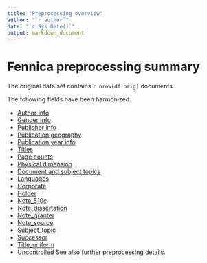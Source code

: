 ```yaml
---
title: "Preprocessing overview"
author: "`r author`"
date: "`r Sys.Date()`"
output: markdown_document
---
```




# Fennica preprocessing summary

The original data set contains `r nrow(df.orig)` documents.

The following fields have been harmonized.

  * [Author info](author.md)
  * [Gender info](gender.md)
  * [Publisher info](publisher.md)
  * [Publication geography](publication_place.md)
  * [Publication year info](publicationyear.md)
  * [Titles](title.md)  
  * [Page counts](pagecount.md)
  * [Physical dimension](dimension.md)    
  * [Document and subject topics](topic.md)
  * [Languages](language.md)
  * [Corporate](corporate.md)
  * [Holder](holder.md)
  * [Note_510c](note_510c.md)
  * [Note_dissertation](note_dissertation.md)
  * [Note_granter](note_granter.md)
  * [Note_source](note_source.md)
  * [Subject_topic](subject_topic.md)
  * [Successor](successor.md)
  * [Title_uniform](title_uniform.md)
  * [Uncontrolled](uncontrolled.md)
See also [further preprocessing details](details.Rmd).

